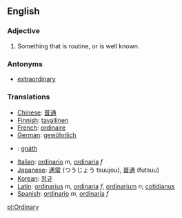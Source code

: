 ==English==

===Adjective===
#Something that is routine, or is well known.

===Antonyms===
*[[extraordinary]]

===Translations===

*[[Chinese]]: [[普通]]
*[[Finnish]]: [[tavallinen]]
*[[French]]: [[ordinaire]]
*[[German]]: [[gewöhnlich]]
*{{ga}}: [[gnáth]]
*[[Italian]]: [[ordinario]] ''m'', [[ordinaria]] ''f''
*[[Japanese]]: [[通常]] (つうじょう tsuujou), [[普通]] (futsuu)
*[[Korean]]: [[정규]]
*[[Latin]]: [[ordinarius]] ''m'', [[ordinaria]] ''f'', [[ordinarium]] ''n''; [[cotidianus]]
*[[Spanish]]: [[ordinario]] ''m'', [[ordinaria]] ''f''

[[pl:Ordinary]]